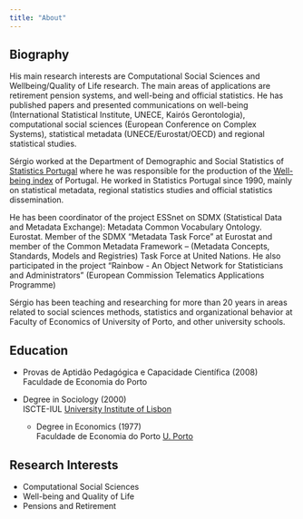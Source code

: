 ```yaml
---
title: "About"
---
```


## Biography

His main research interests are Computational Social Sciences and Wellbeing/Quality of Life research. The main areas of applications are retirement pension systems, and well-being and official statistics. He has published papers and presented communications on well-being (International Statistical Institute, UNECE, Kairós Gerontologia), computational social sciences (European Conference on Complex Systems), statistical metadata (UNECE/Eurostat/OECD) and regional statistical studies.

Sérgio worked at the Department of Demographic and Social Statistics of [Statistics Portugal](http://www.ine.pt) where he was responsible for the production of the [Well-being index](https://www.ine.pt/xportal/xmain?xpid=INE&xpgid=ine_indbemestar) of Portugal. He worked in Statistics Portugal since 1990, mainly on statistical metadata, regional statistics studies and official statistics dissemination.

He has been coordinator of the project ESSnet on SDMX (Statistical Data and Metadata Exchange): Metadata Common Vocabulary Ontology. Eurostat. Member of the SDMX “Metadata Task Force” at Eurostat and member of the Common Metadata Framework – (Metadata Concepts, Standards, Models and Registries) Task Force at United Nations. He also participated in the project “Rainbow - An Object Network for Statisticians and Administrators” (European Commission Telematics Applications Programme)

Sérgio has been teaching and researching for more than 20 years in areas related to social sciences methods, statistics and organizational behavior at Faculty of Economics of University of Porto, and other university schools.

## Education

- Provas de Aptidão Pedagógica e Capacidade Científica (2008)  
  Faculdade de Economia do Porto
  
- Degree in Sociology (2000)  
  ISCTE-IUL
  [University Institute of Lisbon](http://iscte-iul.pt/en/home.aspx)
  
  - Degree in Economics (1977)  
  Faculdade de Economia do Porto
  [U. Porto](https://sigarra.up.pt/up/en/WEB_BASE.GERA_PAGINA?p_pagina=home)

## Research Interests

- Computational Social Sciences
- Well-being and Quality of Life
- Pensions and Retirement